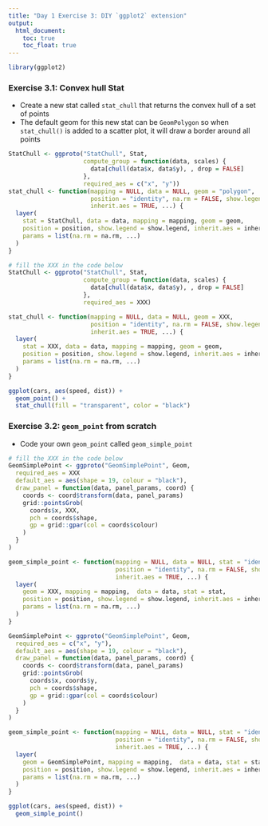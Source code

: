 ```yaml
---
title: "Day 1 Exercise 3: DIY `ggplot2` extension"
output:
  html_document:
    toc: true
    toc_float: true
---
```




```r
library(ggplot2)
```


### Exercise 3.1: Convex hull Stat

* Create a new stat called `stat_chull` that returns the convex hull of a set of points 
* The default geom for this new stat can be `GeomPolygon` so when `stat_chull()` is added to a scatter plot, it will draw a border around all points

```r
StatChull <- ggproto("StatChull", Stat,
                     compute_group = function(data, scales) {
                       data[chull(data$x, data$y), , drop = FALSE]
                     },
                     required_aes = c("x", "y"))
stat_chull <- function(mapping = NULL, data = NULL, geom = "polygon",
                       position = "identity", na.rm = FALSE, show.legend = NA, 
                       inherit.aes = TRUE, ...) {
  layer(
    stat = StatChull, data = data, mapping = mapping, geom = geom, 
    position = position, show.legend = show.legend, inherit.aes = inherit.aes,
    params = list(na.rm = na.rm, ...)
  )
}
```
```r
# fill the XXX in the code below
StatChull <- ggproto("StatChull", Stat,
                     compute_group = function(data, scales) {
                       data[chull(data$x, data$y), , drop = FALSE]
                     },
                     required_aes = XXX)

stat_chull <- function(mapping = NULL, data = NULL, geom = XXX,
                       position = "identity", na.rm = FALSE, show.legend = NA, 
                       inherit.aes = TRUE, ...) {
  layer(
    stat = XXX, data = data, mapping = mapping, geom = geom, 
    position = position, show.legend = show.legend, inherit.aes = inherit.aes,
    params = list(na.rm = na.rm, ...)
  )
}
```


```r
ggplot(cars, aes(speed, dist)) +
  geom_point() +
  stat_chull(fill = "transparent", color = "black")
```

### Exercise 3.2: `geom_point` from scratch

* Code your own `geom_point` called `geom_simple_point`

```r
# fill the XXX in the code below
GeomSimplePoint <- ggproto("GeomSimplePoint", Geom,
  required_aes = XXX
  default_aes = aes(shape = 19, colour = "black"),
  draw_panel = function(data, panel_params, coord) {
    coords <- coord$transform(data, panel_params)
    grid::pointsGrob(
      coords$x, XXX,
      pch = coords$shape,
      gp = grid::gpar(col = coords$colour)
    )
  }
)

geom_simple_point <- function(mapping = NULL, data = NULL, stat = "identity",
                              position = "identity", na.rm = FALSE, show.legend = NA, 
                              inherit.aes = TRUE, ...) {
  layer(
    geom = XXX, mapping = mapping,  data = data, stat = stat, 
    position = position, show.legend = show.legend, inherit.aes = inherit.aes,
    params = list(na.rm = na.rm, ...)
  )
}
```
```r
GeomSimplePoint <- ggproto("GeomSimplePoint", Geom,
  required_aes = c("x", "y"),
  default_aes = aes(shape = 19, colour = "black"),
  draw_panel = function(data, panel_params, coord) {
    coords <- coord$transform(data, panel_params)
    grid::pointsGrob(
      coords$x, coords$y,
      pch = coords$shape,
      gp = grid::gpar(col = coords$colour)
    )
  }
)

geom_simple_point <- function(mapping = NULL, data = NULL, stat = "identity",
                              position = "identity", na.rm = FALSE, show.legend = NA, 
                              inherit.aes = TRUE, ...) {
  layer(
    geom = GeomSimplePoint, mapping = mapping,  data = data, stat = stat, 
    position = position, show.legend = show.legend, inherit.aes = inherit.aes,
    params = list(na.rm = na.rm, ...)
  )
}
```


```r
ggplot(cars, aes(speed, dist)) + 
  geom_simple_point()
```

